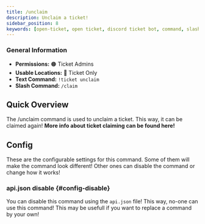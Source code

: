 ```yaml
---
title: /unclaim
description: Unclaim a ticket!
sidebar_position: 8
keywords: [open-ticket, open ticket, discord ticket bot, command, slash command, unclaim, claim]
---
```

<head>
    <link rel="apple-touch-icon" href="/img/logo_vertical.png"/>
</head>

### General Information
- **Permissions:** 🟠 Ticket Admins
- **Usable Locations:** 🔴 Ticket Only
- **Text Command:** `!ticket unclaim`
- **Slash Command:** `/claim`

## Quick Overview
The /unclaim command is used to unclaim a ticket. This way, it can be claimed again!
**More info about ticket claiming <InlineLink isdoc="true" url="docs/system/ticket-flow#claiming">can be found here</InlineLink>!**

<ScaleImage src="/img/docs-v3/commands/unclaim.png" alt="Image of /unclaim command" size="50%"></ScaleImage>

## Config
These are the <InlineLink url="docs/config/general" isdoc="true">configurable settings</InlineLink> for this command.
Some of them will make the command look different!
Other ones can disable the command or change how it works!

### <InlineLink url="docs/config/api" isdoc="true"><M color="red">api.json</M></InlineLink> disable \{#config-disable}
You can disable this command using the `api.json` file! This way, no-one can use this command!
This may be usefull if you want to replace a command by your own!